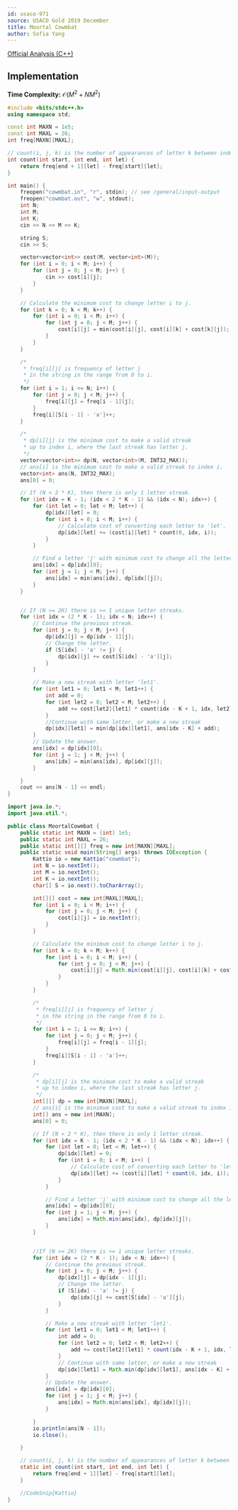 ```yaml
---
id: usaco-971
source: USACO Gold 2019 December
title: Moortal Cowmbat
author: Sofia Yang
---
```


[Official Analysis (C++)](http://www.usaco.org/current/data/sol_cowmbat_gold_dec19.html)

## Implementation

**Time Complexity:** $\mathcal{O}(M^2 + N M^2)$

<LanguageSection>

<CPPSection>

```cpp
#include <bits/stdc++.h>
using namespace std;

const int MAXN = 1e5;
const int MAXL = 26;
int freq[MAXN][MAXL];

// count(i, j, k) is the number of appearances of letter k between index i and j.
int count(int start, int end, int let) {
	return freq[end + 1][let] - freq[start][let];
}

int main() {
	freopen("cowmbat.in", "r", stdin); // see /general/input-output
	freopen("cowmbat.out", "w", stdout);
	int N;
	int M;
	int K;
	cin >> N >> M >> K;

	string S;
	cin >> S;

	vector<vector<int>> cost(M, vector<int>(M));
	for (int i = 0; i < M; i++) {
		for (int j = 0; j < M; j++) {
			cin >> cost[i][j];
		}
	}

	// Calculate the minimum cost to change letter i to j.
	for (int k = 0; k < M; k++) {
		for (int i = 0; i < M; i++) {
			for (int j = 0; j < M; j++) {
				cost[i][j] = min(cost[i][j], cost[i][k] + cost[k][j]);
			}
		}
	}

	/*
	 * freq[i][j] is frequency of letter j
	 * in the string in the range from 0 to i.
	 */
	for (int i = 1; i <= N; i++) {
		for (int j = 0; j < M; j++) {
			freq[i][j] = freq[i - 1][j];
		}
		freq[i][S[i - 1] - 'a']++;
	}

	/*
	 * dp[i][j] is the minimum cost to make a valid streak
	 * up to index i, where the last streak has letter j.
	 */
	vector<vector<int>> dp(N, vector<int>(M, INT32_MAX));
	// ans[i] is the minimum cost to make a valid streak to index i.
	vector<int> ans(N, INT32_MAX);
	ans[0] = 0;

	// If (N < 2 * K), then there is only 1 letter streak.
	for (int idx = K - 1; (idx < 2 * K - 1) && (idx < N); idx++) {
		for (int let = 0; let < M; let++) {
			dp[idx][let] = 0;
			for (int i = 0; i < M; i++) {
				// Calculate cost of converting each letter to 'let'.
				dp[idx][let] += (cost[i][let] * count(0, idx, i));
			}
		}

		// Find a letter 'j' with minimum cost to change all the letters to.
		ans[idx] = dp[idx][0];
		for (int j = 1; j < M; j++) {
			ans[idx] = min(ans[idx], dp[idx][j]);
		}
	}


	// If (N >= 2K) there is >= 1 unique letter streaks.
	for (int idx = (2 * K - 1); idx < N; idx++) {
		// Continue the previous streak.
		for (int j = 0; j < M; j++) {
			dp[idx][j] = dp[idx - 1][j];
			// Change the letter.
			if (S[idx] - 'a' != j) {
				dp[idx][j] += cost[S[idx] - 'a'][j];
			}
		}

		// Make a new streak with letter 'let1'.
		for (int let1 = 0; let1 < M; let1++) {
			int add = 0;
			for (int let2 = 0; let2 < M; let2++) {
				add += cost[let2][let1] * count(idx - K + 1, idx, let2);
			}
			//Continue with same letter, or make a new streak
			dp[idx][let1] = min(dp[idx][let1], ans[idx - K] + add);
		}
		// Update the answer.
		ans[idx] = dp[idx][0];
		for (int j = 1; j < M; j++) {
			ans[idx] = min(ans[idx], dp[idx][j]);
		}

	}
	cout << ans[N - 1] << endl;
}
```

</CPPSection>

<JavaSection>

```java
import java.io.*;
import java.util.*;

public class MoortalCowmbat {
	public static int MAXN = (int) 1e5;
	public static int MAXL = 26;
	public static int[][] freq = new int[MAXN][MAXL];
	public static void main(String[] args) throws IOException {
		Kattio io = new Kattio("cowmbat");
		int N = io.nextInt();
		int M = io.nextInt();
		int K = io.nextInt();
		char[] S = io.next().toCharArray();

		int[][] cost = new int[MAXL][MAXL];
		for (int i = 0; i < M; i++) {
			for (int j = 0; j < M; j++) {
				cost[i][j] = io.nextInt();
			}
		}

		// Calculate the minimum cost to change letter i to j.
		for (int k = 0; k < M; k++) {
			for (int i = 0; i < M; i++) {
				for (int j = 0; j < M; j++) {
					cost[i][j] = Math.min(cost[i][j], cost[i][k] + cost[k][j]);
				}
			}
		}

		/*
		 * freq[i][j] is frequency of letter j
		 * in the string in the range from 0 to i.
		 */
		for (int i = 1; i <= N; i++) {
			for (int j = 0; j < M; j++) {
				freq[i][j] = freq[i - 1][j];
			}
			freq[i][S[i - 1] - 'a']++;
		}

		/*
		 * dp[i][j] is the minimum cost to make a valid streak
		 * up to index i, where the last streak has letter j.
		 */
		int[][] dp = new int[MAXN][MAXL];
		// ans[i] is the minimum cost to make a valid streak to index i.
		int[] ans = new int[MAXN];
		ans[0] = 0;

		// If (N < 2 * K), then there is only 1 letter streak.
		for (int idx = K - 1; (idx < 2 * K - 1) && (idx < N); idx++) {
			for (int let = 0; let < M; let++) {
				dp[idx][let] = 0;
				for (int i = 0; i < M; i++) {
					// Calculate cost of converting each letter to 'let'.
					dp[idx][let] += (cost[i][let] * count(0, idx, i));
				}
			}

			// Find a letter 'j' with minimum cost to change all the letters to.
			ans[idx] = dp[idx][0];
			for (int j = 1; j < M; j++) {
				ans[idx] = Math.min(ans[idx], dp[idx][j]);
			}
		}


		//If (N >= 2K) there is >= 1 unique letter streaks.
		for (int idx = (2 * K - 1); idx < N; idx++) {
			// Continue the previous streak.
			for (int j = 0; j < M; j++) {
				dp[idx][j] = dp[idx - 1][j];
				// Change the letter.
				if (S[idx] - 'a' != j) {
					dp[idx][j] += cost[S[idx] - 'a'][j];
				}
			}

			// Make a new streak with letter 'let1'.
			for (int let1 = 0; let1 < M; let1++) {
				int add = 0;
				for (int let2 = 0; let2 < M; let2++) {
					add += cost[let2][let1] * count(idx - K + 1, idx, let2);
				}
				// Continue with same letter, or make a new streak
				dp[idx][let1] = Math.min(dp[idx][let1], ans[idx - K] + add);
			}
			// Update the answer.
			ans[idx] = dp[idx][0];
			for (int j = 1; j < M; j++) {
				ans[idx] = Math.min(ans[idx], dp[idx][j]);
			}

		}
		io.println(ans[N - 1]);
		io.close();

	}

	// count(i, j, k) is the number of appearances of letter k between index i and j.
	static int count(int start, int end, int let) {
		return freq[end + 1][let] - freq[start][let];
	}

	//CodeSnip{Kattio}
}

```
</JavaSection>

</LanguageSection>
